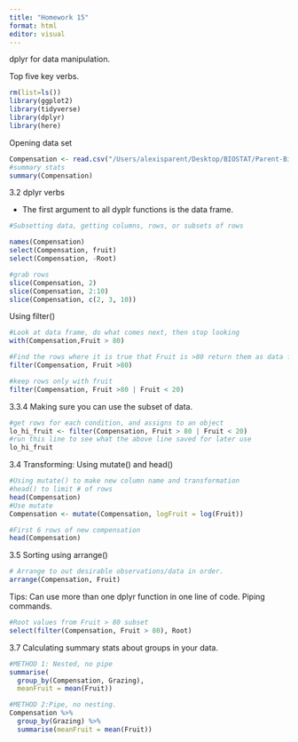 ```yaml
---
title: "Homework 15"
format: html
editor: visual
---
```


dplyr for data manipulation.

Top five key verbs.

```r
rm(list=ls())
library(ggplot2)
library(tidyverse)
library(dplyr)
library(here)
```

Opening data set

```r
Compensation <- read.csv("/Users/alexisparent/Desktop/BIOSTAT/Parent-Biostats-Homework/Data/compensation.csv")
#summary stats
summary(Compensation)
```

3.2 dplyr verbs

-   The first argument to all dyplr functions is the data frame.

```r
#Subsetting data, getting columns, rows, or subsets of rows

names(Compensation)
select(Compensation, fruit)
select(Compensation, -Root)

#grab rows
slice(Compensation, 2)
slice(Compensation, 2:10)
slice(Compensation, c(2, 3, 10))

```

Using filter()

```r
#Look at data frame, do what comes next, then stop looking
with(Compensation,Fruit > 80)

#Find the rows where it is true that Fruit is >80 return them as data frame
filter(Compensation, Fruit >80)

#keep rows only with fruit
filter(Compensation, Fruit >80 | Fruit < 20)
```

3.3.4 Making sure you can use the subset of data.

```r
#get rows for each condition, and assigns to an object
lo_hi_fruit <- filter(Compensation, Fruit > 80 | Fruit < 20)
#run this line to see what the above line saved for later use
lo_hi_fruit
```

3.4 Transforming: Using mutate() and head()

```r
#Using mutate() to make new column name and transformation
#head() to limit # of rows
head(Compensation)
#Use mutate
Compensation <- mutate(Compensation, logFruit = log(Fruit))

#First 6 rows of new compensation
head(Compensation)
```

3.5 Sorting using arrange()

```r
# Arrange to out desirable observations/data in order. 
arrange(Compensation, Fruit)
```

Tips: Can use more than one dplyr function in one line of code. Piping commands.

```r
#Root values from Fruit > 80 subset
select(filter(Compensation, Fruit > 80), Root)
```

3.7 Calculating summary stats about groups in your data.

```r
#METHOD 1: Nested, no pipe
summarise(
  group_by(Compensation, Grazing), 
  meanFruit = mean(Fruit))

#METHOD 2:Pipe, no nesting. 
Compensation %>%
  group_by(Grazing) %>%
  summarise(meanFruit = mean(Fruit))
```
